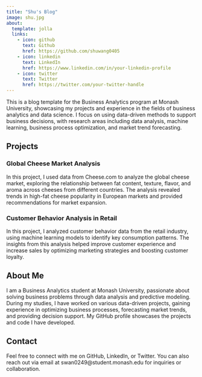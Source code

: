 ```yaml
---
title: "Shu's Blog"
image: shu.jpg
about:
  template: jolla
  links:
    - icon: github
      text: Github
      href: https://github.com/shuwang0405
    - icon: linkedin
      text: LinkedIn
      href: https://www.linkedin.com/in/your-linkedin-profile
    - icon: twitter
      text: Twitter
      href: https://twitter.com/your-twitter-handle
---
```


This is a blog template for the Business Analytics program at Monash University, showcasing my projects and experience in the fields of business analytics and data science. I focus on using data-driven methods to support business decisions, with research areas including data analysis, machine learning, business process optimization, and market trend forecasting.

## Projects

### Global Cheese Market Analysis
In this project, I used data from Cheese.com to analyze the global cheese market, exploring the relationship between fat content, texture, flavor, and aroma across cheeses from different countries. The analysis revealed trends in high-fat cheese popularity in European markets and provided recommendations for market expansion.

### Customer Behavior Analysis in Retail
In this project, I analyzed customer behavior data from the retail industry, using machine learning models to identify key consumption patterns. The insights from this analysis helped improve customer experience and increase sales by optimizing marketing strategies and boosting customer loyalty.

## About Me

I am a Business Analytics student at Monash University, passionate about solving business problems through data analysis and predictive modeling. During my studies, I have worked on various data-driven projects, gaining experience in optimizing business processes, forecasting market trends, and providing decision support. My GitHub profile showcases the projects and code I have developed.

## Contact

Feel free to connect with me on GitHub, LinkedIn, or Twitter. You can also reach out via email at swan0249@student.monash.edu for inquiries or collaboration.
